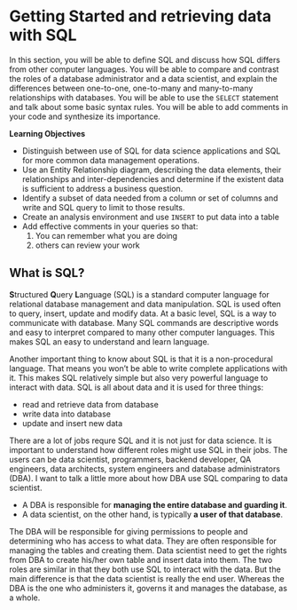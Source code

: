 # Getting Started and retrieving data with SQL

In this section, you will be able to define SQL and discuss how SQL differs from other computer languages. You will be able to compare and contrast the roles of a database administrator and a data scientist, and explain the differences between one-to-one, one-to-many and many-to-many relationships with databases. You will be able to use the `SELECT` statement and talk about some basic syntax rules. You will be able to add comments in your code and synthesize its importance.

**Learning Objectives**

- Distinguish between use of SQL for data science applications and SQL for more common data management operations.
- Use an Entity Relationship diagram, describing the data elements, their relationships and inter-dependencies and determine if the existent data is sufficient to address a business question. 
- Identify a subset of data needed from a column or set of columns and write and SQL query to limit to those results.
- Create an analysis environment and use `INSERT` to put data into a table
- Add effective comments in your queries so that:
  1. You can remember what you are doing
  2. others can review your work
  
## What is SQL?

**S**tructured **Q**uery **L**anguage (SQL) is a standard computer language for relational database management and data manipulation. SQL is used often to query, insert, update and modify data. At a basic level, SQL is a way to communicate with database. Many SQL commands are descriptive words and easy to interpret compared to many other computer languages. This makes SQL an easy to understand and learn language.

Another important thing to know about SQL is that it is a non-procedural language. That means you won't be able to write complete applications with it. This makes SQL relatively simple but also very powerful language to interact with data. SQL is all about data and it is used for three things:

- read and retrieve data from database
- write data into database
- update and insert new data

There are a lot of jobs requre SQL and it is not just for data science. It is important to understand how different roles might use SQL in their jobs. The users can be data scientist, programmers, backend developer, QA engineers, data architects, system engineers and database administrators (DBA). I want to talk a little more about how DBA use SQL comparing to data scientist. 

- A DBA is responsible for **managing the entire database and guarding it**.
- A data scientist, on the other hand, is typically **a user of that database**. 

The DBA will be responsible for giving permissions to people and determining who has access to what data. They are often responsible for managing the tables and creating them. Data scientist need to get the rights from DBA to create his/her own table and insert data into them. The two roles are similar in that they both use SQL to interact with the data. But the main difference is that the data scientist is  really the end user. Whereas the DBA is the one who administers it, governs it and manages the database, as a whole. 
